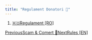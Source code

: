 ```yaml
---
title: "Regulament Donatori 💸"
---
```


1. [🇷🇴Regulament \[RO\]](/)

[PreviousScam & Comert 🤝](/regulament-ro/scam-and-comert)[NextRules \[EN\]](/rules-en)
